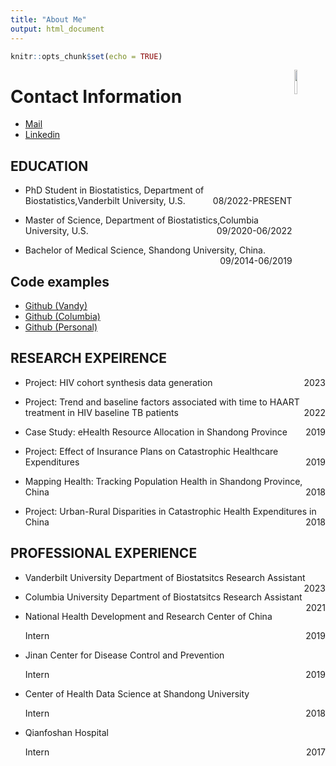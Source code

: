 ```yaml
---
title: "About Me"
output: html_document
---
```


```r
knitr::opts_chunk$set(echo = TRUE)
```
<img src = "./file/Selfv.jpg" style = "width:10%" align="right">

# Contact Information 

- [Mail](mailto:<zhuohui.liang@vanderbilt.edu>)
- [Linkedin](https://www.linkedin.com/in/zhuohui-liang-123108203/)

<!-- # RESUME -->
<!-- *__There's a detailed PDF version [Curriculum vitae](./cv/cv.pdf). and  [RESUME](./resume/Resume.pdf)__* -->

## EDUCATION

- PhD Student in Biostatistics, Department of Biostatistics,Vanderbilt University, U.S. [08/2022-PRESENT]{style="float:right"}

- Master of Science, Department of Biostatistics,Columbia University, U.S. [09/2020-06/2022]{style="float:right"}

- Bachelor of Medical Science, Shandong University, China. [09/2014-06/2019]{style="float:right"}

## Code examples
- [Github (Vandy)](https://github.com/jeffreyliang-vandy)
- [Github (Columbia)](https://github.com/zl2974)
- [Github (Personal)](https://github.com/chekfayleung)

## RESEARCH EXPEIRENCE

- Project: HIV cohort synthesis data generation[2023]{style="float:right"}

- Project: Trend and baseline factors associated with time to HAART treatment in HIV baseline TB patients [2022]{style="float:right"}

- Case Study: eHealth Resource Allocation in Shandong Province [2019]{style="float:right"}

- Project: Effect of Insurance Plans on Catastrophic Healthcare Expenditures [2019]{style="float:right"}

- Mapping Health: Tracking Population Health in Shandong Province, China [2018]{style="float:right"}

- Project: Urban-Rural Disparities in Catastrophic Health Expenditures in China [2018]{style="float:right"}

## PROFESSIONAL EXPERIENCE

- Vanderbilt University Department of Biostatsitcs
   Research Assistant [2023]{style="float:right"}

- Columbia University Department of Biostatsitcs
   Research Assistant [2021]{style="float:right"}

- National Health Development and Research Center of China

  Intern [2019]{style="float:right"}

- Jinan Center for Disease Control and Prevention 

  Intern [2019]{style="float:right"}

- Center of Health Data Science at Shandong University

  Intern [2018]{style="float:right"}

- Qianfoshan Hospital

  Intern [2017]{style="float:right"}